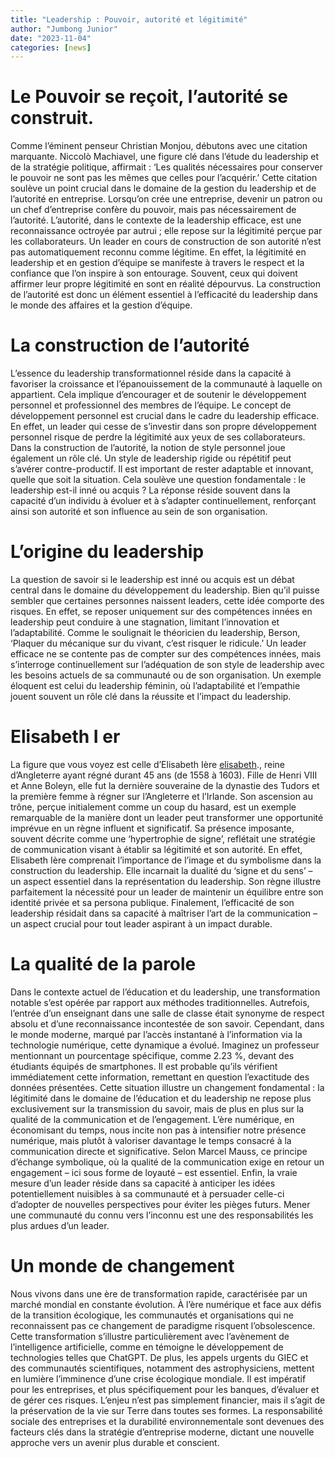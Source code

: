 ```yaml
---
title: "Leadership : Pouvoir, autorité et légitimité"
author: "Jumbong Junior"
date: "2023-11-04"
categories: [news]
---
```


# Le Pouvoir se reçoit, l'autorité se construit.

Comme l'éminent penseur Christian Monjou, débutons avec une citation marquante. Niccolò Machiavel, une figure clé dans l'étude du leadership et de la stratégie politique, affirmait : 'Les qualités nécessaires pour conserver le pouvoir ne sont pas les mêmes que celles pour l'acquérir.' Cette citation soulève un point crucial dans le domaine de la gestion du leadership et de l'autorité en entreprise. Lorsqu'on crée une entreprise, devenir un patron ou un chef d'entreprise confère du pouvoir, mais pas nécessairement de l'autorité. L'autorité, dans le contexte de la leadership efficace, est une reconnaissance octroyée par autrui ; elle repose sur la légitimité perçue par les collaborateurs. Un leader en cours de construction de son autorité n'est pas automatiquement reconnu comme légitime. En effet, la légitimité en leadership et en gestion d'équipe se manifeste à travers le respect et la confiance que l'on inspire à son entourage. Souvent, ceux qui doivent affirmer leur propre légitimité en sont en réalité dépourvus. La construction de l'autorité est donc un élément essentiel à l'efficacité du leadership dans le monde des affaires et la gestion d'équipe.

# La construction de l'autorité

L'essence du leadership transformationnel réside dans la capacité à favoriser la croissance et l'épanouissement de la communauté à laquelle on appartient. Cela implique d'encourager et de soutenir le développement personnel et professionnel des membres de l'équipe. Le concept de développement personnel est crucial dans le cadre du leadership efficace. En effet, un leader qui cesse de s'investir dans son propre développement personnel risque de perdre la légitimité aux yeux de ses collaborateurs. Dans la construction de l'autorité, la notion de style personnel joue également un rôle clé. Un style de leadership rigide ou répétitif peut s'avérer contre-productif. Il est important de rester adaptable et innovant, quelle que soit la situation. Cela soulève une question fondamentale : le leadership est-il inné ou acquis ? La réponse réside souvent dans la capacité d'un individu à évoluer et à s'adapter continuellement, renforçant ainsi son autorité et son influence au sein de son organisation.

# L'origine du leadership

La question de savoir si le leadership est inné ou acquis est un débat central dans le domaine du développement du leadership. Bien qu'il puisse sembler que certaines personnes naissent leaders, cette idée comporte des risques. En effet, se reposer uniquement sur des compétences innées en leadership peut conduire à une stagnation, limitant l'innovation et l'adaptabilité. Comme le soulignait le théoricien du leadership, Berson, 'Plaquer du mécanique sur du vivant, c'est risquer le ridicule.' Un leader efficace ne se contente pas de compter sur des compétences innées, mais s'interroge continuellement sur l'adéquation de son style de leadership avec les besoins actuels de sa communauté ou de son organisation. Un exemple éloquent est celui du leadership féminin, où l'adaptabilité et l'empathie jouent souvent un rôle clé dans la réussite et l'impact du leadership.

# Elisabeth I er

La figure que vous voyez est celle d'Elisabeth Ière [elisabeth](https://www.google.fr/imgres?imgurl=https%3A%2F%2Fmuseeduluxembourg.fr%2Fsites%2Fmuseeduluxembourg%2Ffiles%2F27589.jpg&tbnid=GU9zTY9zdyqTWM&vet=12ahUKEwjVtonoyr-CAxWhmycCHdxADh4QMygFegQIARBx..i&imgrefurl=https%3A%2F%2Fmuseeduluxembourg.fr%2Ffr%2Factualite%2Fmais-qui-est-la-reine-elisabeth&docid=P2yeGRqU45tZeM&w=1711&h=2362&q=elisabeth%201er&ved=2ahUKEwjVtonoyr-CAxWhmycCHdxADh4QMygFegQIARBx)., reine d'Angleterre ayant régné durant 45 ans (de 1558 à 1603). Fille de Henri VIII et Anne Boleyn, elle fut la dernière souveraine de la dynastie des Tudors et la première femme à régner sur l'Angleterre et l'Irlande. Son ascension au trône, perçue initialement comme un coup du hasard, est un exemple remarquable de la manière dont un leader peut transformer une opportunité imprévue en un règne influent et significatif. Sa présence imposante, souvent décrite comme une 'hypertrophie de signe', reflétait une stratégie de communication visant à établir sa légitimité et son autorité. En effet, Elisabeth Ière comprenait l'importance de l'image et du symbolisme dans la construction du leadership. Elle incarnait la dualité du 'signe et du sens' – un aspect essentiel dans la représentation du leadership. Son règne illustre parfaitement la nécessité pour un leader de maintenir un équilibre entre son identité privée et sa persona publique. Finalement, l'efficacité de son leadership résidait dans sa capacité à maîtriser l'art de la communication – un aspect crucial pour tout leader aspirant à un impact durable.

# La qualité de la parole

Dans le contexte actuel de l'éducation et du leadership, une transformation notable s'est opérée par rapport aux méthodes traditionnelles. Autrefois, l'entrée d'un enseignant dans une salle de classe était synonyme de respect absolu et d'une reconnaissance incontestée de son savoir. Cependant, dans le monde moderne, marqué par l'accès instantané à l'information via la technologie numérique, cette dynamique a évolué. Imaginez un professeur mentionnant un pourcentage spécifique, comme 2.23 %, devant des étudiants équipés de smartphones. Il est probable qu'ils vérifient immédiatement cette information, remettant en question l'exactitude des données présentées. Cette situation illustre un changement fondamental : la légitimité dans le domaine de l'éducation et du leadership ne repose plus exclusivement sur la transmission du savoir, mais de plus en plus sur la qualité de la communication et de l'engagement. L'ère numérique, en économisant du temps, nous incite non pas à intensifier notre présence numérique, mais plutôt à valoriser davantage le temps consacré à la communication directe et significative. Selon Marcel Mauss, ce principe d'échange symbolique, où la qualité de la communication exige en retour un engagement – ici sous forme de loyauté – est essentiel. Enfin, la vraie mesure d'un leader réside dans sa capacité à anticiper les idées potentiellement nuisibles à sa communauté et à persuader celle-ci d'adopter de nouvelles perspectives pour éviter les pièges futurs. Mener une communauté du connu vers l'inconnu est une des responsabilités les plus ardues d'un leader.

# Un monde de changement

Nous vivons dans une ère de transformation rapide, caractérisée par un marché mondial en constante évolution. À l'ère numérique et face aux défis de la transition écologique, les communautés et organisations qui ne reconnaissent pas ce changement de paradigme risquent l'obsolescence. Cette transformation s'illustre particulièrement avec l'avènement de l'intelligence artificielle, comme en témoigne le développement de technologies telles que ChatGPT. De plus, les appels urgents du GIEC et des communautés scientifiques, notamment des astrophysiciens, mettent en lumière l'imminence d'une crise écologique mondiale. Il est impératif pour les entreprises, et plus spécifiquement pour les banques, d'évaluer et de gérer ces risques. L'enjeu n'est pas simplement financier, mais il s'agit de la préservation de la vie sur Terre dans toutes ses formes. La responsabilité sociale des entreprises et la durabilité environnementale sont devenues des facteurs clés dans la stratégie d'entreprise moderne, dictant une nouvelle approche vers un avenir plus durable et conscient.